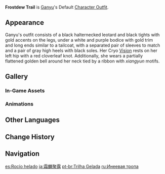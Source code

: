 {{Outfit Infobox
|id           = 203700
|image        = <gallery>
Character Ganyu Full Wish.png|Wish
Character Ganyu Game.png|In-Game
</gallery>
|character    = Ganyu
|type         = Default
|description  = Ganyu's outfit. Elegant clothes blessed by the mighty and illuminated [[adepti]].
|obtain       = Unlocked upon obtaining character
}}
'''Frostdew Trail''' is [[Ganyu]]'s Default [[Character Outfit]].

==Appearance==
<!-- Keep appearance section short and concise. Limit to 1-2 paragraphs (preferably 1 paragraph) with 3-4 sentences each. -->
Ganyu's outfit consists of a black halternecked leotard and black tights with gold accents on the legs, under a white and purple bodice with gold trim and long ends similar to a tailcoat, with a separated pair of sleeves to match and a pair of gray high heels with black soles. Her Cryo [[Vision]] rests on her left hip with a red cloverleaf knot. Additionally, she wears a partially flattened golden bell around her neck tied by a ribbon with ''xiangyun'' motifs.

==Gallery==
===In-Game Assets===
{{Assets/Outfit|Frostdew Trail|nomain=1}}

===Animations===
{{Preview/CharacterAnimations|Ganyu|nocaption=1}}

==Other Languages==
{{Other Languages
|en      = Frostdew Trail
|zhs     = 霜麟聚露
|zhs_rm  = Shuāng Lín Jù Lù
|zht     = 霜麟聚露
|zht_rm  = Shuāng Lín Jù Lù
|zh_tl   = Frost Qilin Dew-Gathering
|ja      = 霜麟聚露
|ja_rm   = Shimorin Juro
|ja_tl   = Frost Qilin Dew-Gathering{{Sino|ja|zh}}
|ko      = 서리에 맺힌 이슬
|ko_rm   = Seorie Maechin I-seul
|ko_tl   = Frost in Dew
|es      = Rocío helado
|es_tl   = Frozen Dew
|fr      = Allégorie gelée
|fr_tl   = Frozen Allegory
|ru      = Инеевая тропа
|ru_tl   = Frost Trail
|th      = กิเลนแห่งหยาดน้ำค้าง
|th_rm   = Kilen haeng yatnamkhang
|th_tl   = Qilin of Dewdrops
|vi      = Sương Giá Tích Tụ
|vi_tl   = Accumulating Hoarfrost
|de      = Frosttau-Pfad
|de_tl   = Frostdew Trail
|id      = Frostdew Trail
|pt      = Trilha Gelada
|pt_tl   = Cold Trail
|tr      = Donuk Şebnem
|tr_tl   = 
|it      = Sentiero gelato
|it_tl   = Frozen Path
}}

==Change History==
{{Change History|1.2}}

==Navigation==
{{Dressing Room Navbox|type=outfit}}

[[es:Rocío helado]]
[[ja:霜麟聚露]]
[[pt-br:Trilha Gelada]]
[[ru:Инеевая тропа]]